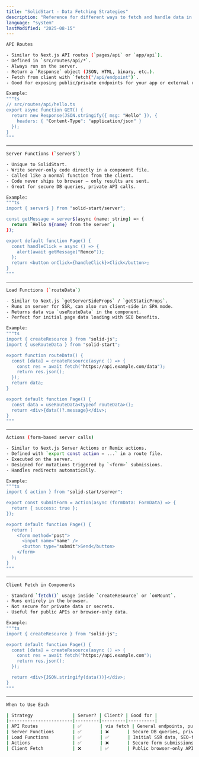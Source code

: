 ```yaml
---
title: "SolidStart - Data Fetching Strategies"
description: "Reference for different ways to fetch and handle data in SolidStart"
language: "system"
lastModified: "2025-08-15"
---
```


```bash
API Routes
```
```bash
- Similar to Next.js API routes (`pages/api` or `app/api`).
- Defined in `src/routes/api/*`.
- Always run on the server.
- Return a `Response` object (JSON, HTML, binary, etc.).
- Fetch from client with `fetch("/api/endpoint")`.
- Good for exposing public/private endpoints for your app or external use.

Example:
"""ts
// src/routes/api/hello.ts
export async function GET() {
  return new Response(JSON.stringify({ msg: "Hello" }), {
    headers: { "Content-Type": "application/json" }
  });
}
"""
```
---
```bash
Server Functions (`server$`)
```
```bash
- Unique to SolidStart.
- Write server-only code directly in a component file.
- Called like a normal function from the client.
- Code never ships to browser — only results are sent.
- Great for secure DB queries, private API calls.

Example:
"""ts
import { server$ } from "solid-start/server";

const getMessage = server$(async (name: string) => {
  return `Hello ${name} from the server`;
});

export default function Page() {
  const handleClick = async () => {
    alert(await getMessage("Remco"));
  };
  return <button onClick={handleClick}>Click</button>;
}
"""
```
---
```bash
Load Functions (`routeData`)
```
```bash
- Similar to Next.js `getServerSideProps` / `getStaticProps`.
- Runs on server for SSR, can also run client-side in SPA mode.
- Returns data via `useRouteData` in the component.
- Perfect for initial page data loading with SEO benefits.

Example:
"""ts
import { createResource } from "solid-js";
import { useRouteData } from "solid-start";

export function routeData() {
  const [data] = createResource(async () => {
    const res = await fetch("https://api.example.com/data");
    return res.json();
  });
  return data;
}

export default function Page() {
  const data = useRouteData<typeof routeData>();
  return <div>{data()?.message}</div>;
}
"""
```
---
```bash
Actions (form-based server calls)
```
```bash
- Similar to Next.js Server Actions or Remix actions.
- Defined with `export const action = ...` in a route file.
- Executed on the server.
- Designed for mutations triggered by `<form>` submissions.
- Handles redirects automatically.

Example:
"""ts
import { action } from "solid-start/server";

export const submitForm = action(async (formData: FormData) => {
  return { success: true };
});

export default function Page() {
  return (
    <form method="post">
      <input name="name" />
      <button type="submit">Send</button>
    </form>
  );
}
"""
```
---
```bash
Client Fetch in Components
```
```bash
- Standard `fetch()` usage inside `createResource` or `onMount`.
- Runs entirely in the browser.
- Not secure for private data or secrets.
- Useful for public APIs or browser-only data.

Example:
"""ts
import { createResource } from "solid-js";

export default function Page() {
  const [data] = createResource(async () => {
    const res = await fetch("https://api.example.com");
    return res.json();
  });

  return <div>{JSON.stringify(data())}</div>;
}
"""
```
---
```bash
When to Use Each
```
```bash
| Strategy               | Server? | Client? | Good for |
|------------------------|---------|---------|----------|
| API Routes             | ✅       | via fetch | General endpoints, public/private APIs |
| Server Functions       | ✅       | ❌       | Secure DB queries, private logic |
| Load Functions         | ✅       | ✅       | Initial SSR data, SEO-friendly pages |
| Actions                | ✅       | ❌       | Secure form submissions/mutations |
| Client Fetch           | ❌       | ✅       | Public browser-only API calls |
```

